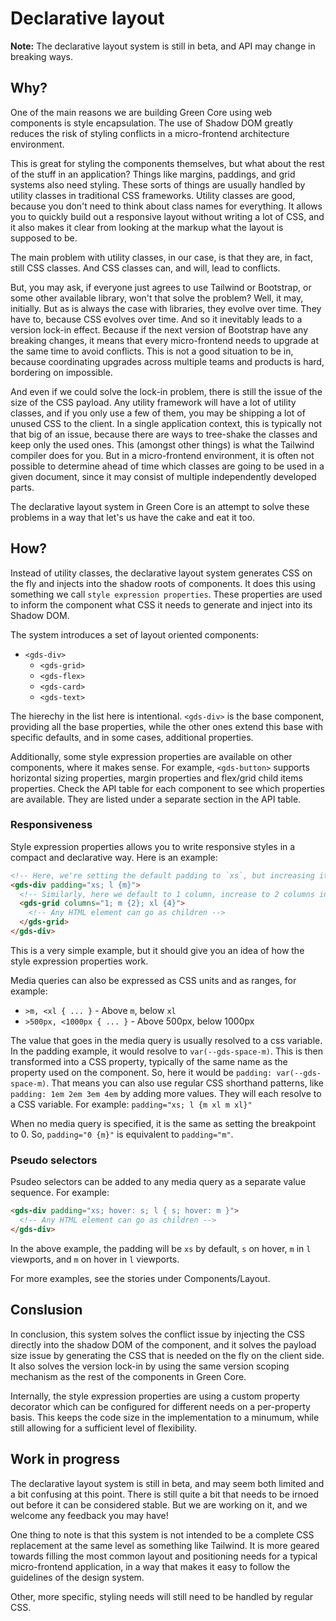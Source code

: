 
<Meta title="Concepts/Declarative layout" />

# Declarative layout

**Note:** The declarative layout system is still in beta, and API may change in breaking ways.

## Why?

One of the main reasons we are building Green Core using web components is style encapsulation. The use
of Shadow DOM greatly reduces the risk of styling conflicts in a micro-frontend architecture environment.

This is great for styling the components themselves, but what about the rest of the stuff in an application?
Things like margins, paddings, and grid systems also need styling. These sorts of things are usually handled
by utility classes in traditional CSS frameworks. Utility classes are good, because you don't need to think
about class names for everything. It allows you to quickly build out a responsive layout without writing
a lot of CSS, and it also makes it clear from looking at the markup what the layout is supposed to be.

The main problem with utility classes, in our case, is that they are, in fact, still CSS classes. And CSS classes
can, and will, lead to conflicts.

But, you may ask, if everyone just agrees to use Tailwind or Bootstrap, or some other available
library, won't that solve the problem? Well, it may, initially. But as is always the case with libraries,
they evolve over time. They have to, because CSS evolves over time. And so it inevitably leads to a version
lock-in effect. Because if the next version of Bootstrap have any breaking changes, it means that every
micro-frontend needs to upgrade at the same time to avoid conflicts. This is not a good situation to be in,
because coordinating upgrades across multiple teams and products is hard, bordering on impossible.

And even if we could solve the lock-in problem, there is still the issue of the size of the CSS payload. Any utility
framework will have a lot of utility classes, and if you only use a few of them, you may be shipping a lot of
unused CSS to the client. In a single application context, this is typically not that big of an issue, because there
are ways to tree-shake the classes and keep only the used ones. This (amongst other things) is what the Tailwind
compiler does for you. But in a micro-frontend environment, it is often not possible to determine ahead of time which
classes are going to be used in a given document, since it may consist of multiple independently developed parts.

The declarative layout system in Green Core is an attempt to solve these problems in a way that let's us have the
cake and eat it too.

## How?

Instead of utility classes, the declarative layout system generates CSS on the fly and injects into the
shadow roots of components. It does this using something we call `style expression properties`. These properties
are used to inform the component what CSS it needs to generate and inject into its Shadow DOM.

The system introduces a set of layout oriented components:

- `<gds-div>`
  - `<gds-grid>`
  - `<gds-flex>`
  - `<gds-card>`
  - `<gds-text>`

The hierechy in the list here is intentional. `<gds-div>` is the base component, providing all the base properties,
while the other ones extend this base with specific defaults, and in some cases, additional properties.

Additionally, some style expression properties are available on other components, where it makes sense. For example,
`<gds-button>` supports horizontal sizing properties, margin properties and flex/grid child items properties. Check
the API table for each component to see which properties are available. They are listed under a separate section in
the API table.

### Responsiveness

Style expression properties allows you to write responsive styles in a compact and declarative way. Here is an example:

```html
<!-- Here, we're setting the default padding to `xs`, but increasing it to `m` in `l` viewports -->
<gds-div padding="xs; l {m}">
  <!-- Similarly, here we default to 1 column, increase to 2 columns in `m` viewpors, and 4 columns in `xl` viewports -->
  <gds-grid columns="1; m {2}; xl {4}">
    <!-- Any HTML element can go as children -->
  </gds-grid>
</gds-div>
```

This is a very simple example, but it should give you an idea of how the style expression properties work.

Media queries can also be expressed as CSS units and as ranges, for example:

- `>m, <xl { ... }` - Above `m`, below `xl`
- `>500px, <1000px { ... }` - Above 500px, below 1000px

The value that goes in the media query is usually resolved to a css variable. In the padding example, it would
resolve to `var(--gds-space-m)`. This is then transformed into a CSS property, typically of the same name as the
property used on the component. So, here it would be `padding: var(--gds-space-m)`. That means you can also use
regular CSS shorthand patterns, like `padding: 1em 2em 3em 4em` by adding more values. They will each resolve to\
a CSS variable. For example: `padding="xs; l {m xl m xl}"`

When no media query is specified, it is the same as setting the breakpoint to 0. So, `padding="0 {m}"` is equivalent
to `padding="m"`.

### Pseudo selectors

Psudeo selectors can be added to any media query as a separate value sequence. For example:

```html
<gds-div padding="xs; hover: s; l { s; hover: m }">
  <!-- Any HTML element can go as children -->
</gds-div>
```

In the above example, the padding will be `xs` by default, `s` on hover, `m` in `l` viewports, and `m` on hover in `l` viewports.

For more examples, see the stories under Components/Layout.

## Conslusion

In conclusion, this system solves the conflict issue by injecting the CSS directly into the shadow DOM of the component,
and it solves the payload size issue by generating the CSS that is needed on the fly on the client side. It also solves
the version lock-in by using the same version scoping mechanism as the rest of the components in Green Core.

Internally, the style expression properties are using a custom property decorator which can be configured for different
needs on a per-property basis. This keeps the code size in the implementation to a minumum, while still allowing for a
sufficient level of flexibility.

## Work in progress

The declarative layout system is still in beta, and may seem both limited and a bit confusing at this point. There is
still quite a bit that needs to be irnoed out before it can be considered stable. But we are working on it, and we
welcome any feedback you may have!

One thing to note is that this system is not intended to be a complete CSS replacement at the same level as something
like Tailwind. It is more geared towards filling the most common layout and positioning needs for a typical micro-frontend
application, in a way that makes it easy to follow the guidelines of the design system.

Other, more specific, styling needs will still need to be handled by regular CSS.

